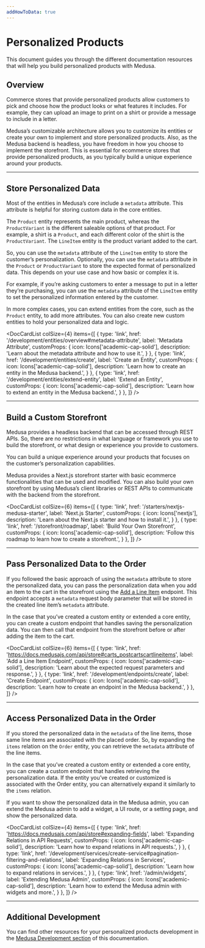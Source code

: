 ```yaml
---
addHowToData: true
---
```



# Personalized Products

This document guides you through the different documentation resources that will help you build personalized products with Medusa.

## Overview

Commerce stores that provide personalized products allow customers to pick and choose how the product looks or what features it includes. For example, they can upload an image to print on a shirt or provide a message to include in a letter.

Medusa’s customizable architecture allows you to customize its entities or create your own to implement and store personalized products. Also, as the Medusa backend is headless, you have freedom in how you choose to implement the storefront. This is essential for ecommerce stores that provide personalized products, as you typically build a unique experience around your products.

---

## Store Personalized Data

Most of the entities in Medusa’s core include a `metadata` attribute. This attribute is helpful for storing custom data in the core entities.

The `Product` entity represents the main product, whereas the `ProductVariant` is the different saleable options of that product. For example, a shirt is a `Product`, and each different color of the shirt is the `ProductVariant`. The `LineItem` entity is the product variant added to the cart.

So, you can use the `metadata` attribute of the `LineItem` entity to store the customer’s personalization. Optionally, you can use the `metadata` attribute in the `Product` or `ProductVariant` to store the expected format of personalized data. This depends on your use case and how basic or complex it is.

For example, if you’re asking customers to enter a message to put in a letter they’re purchasing, you can use the `metadata` attribute of the `LineItem` entity to set the personalized information entered by the customer.

In more complex cases, you can extend entities from the core, such as the `Product` entity, to add more attributes. You can also create new custom entities to hold your personalized data and logic.

<DocCardList colSize={4} items={[
  {
    type: 'link',
    href: '/development/entities/overview#metadata-attribute',
    label: 'Metadata Attribute',
    customProps: {
      icon: Icons['academic-cap-solid'],
      description: 'Learn about the metadata attribute and how to use it.',
    }
  },
  {
    type: 'link',
    href: '/development/entities/create',
    label: 'Create an Entity',
    customProps: {
      icon: Icons['academic-cap-solid'],
      description: 'Learn how to create an entity in the Medusa backend.',
    }
  },
  {
    type: 'link',
    href: '/development/entities/extend-entity',
    label: 'Extend an Entity',
    customProps: {
      icon: Icons['academic-cap-solid'],
      description: 'Learn how to extend an entity in the Medusa backend.',
    }
  },
]} />

---

## Build a Custom Storefront

Medusa provides a headless backend that can be accessed through REST APIs. So, there are no restrictions in what language or framework you use to build the storefront, or what design or experience you provide to customers.

You can build a unique experience around your products that focuses on the customer’s personalization capabilities.

Medusa provides a Next.js storefront starter with basic ecommerce functionalities that can be used and modified. You can also build your own storefront by using Medusa’s client libraries or REST APIs to communicate with the backend from the storefront.

<DocCardList colSize={6} items={[
  {
    type: 'link',
    href: '/starters/nextjs-medusa-starter',
    label: 'Next.js Starter',
    customProps: {
      icon: Icons['nextjs'],
      description: 'Learn about the Next.js starter and how to install it.',
    }
  },
  {
    type: 'link',
    href: '/storefront/roadmap',
    label: 'Build Your Own Storefront',
    customProps: {
      icon: Icons['academic-cap-solid'],
      description: 'Follow this roadmap to learn how to create a storefront.',
    }
  },
]} />

---

## Pass Personalized Data to the Order

If you followed the basic approach of using the `metadata` attribute to store the personalized data, you can pass the personalization data when you add an item to the cart in the storefront using the [Add a Line Item](https://docs.medusajs.com/api/store#carts_postcartscartlineitems) endpoint. This endpoint accepts a `metadata` request body parameter that will be stored in the created line item’s `metadata` attribute.

In the case that you’ve created a custom entity or extended a core entity, you can create a custom endpoint that handles saving the personalization data. You can then call that endpoint from the storefront before or after adding the item to the cart.

<DocCardList colSize={6} items={[
  {
    type: 'link',
    href: 'https://docs.medusajs.com/api/store#carts_postcartscartlineitems',
    label: 'Add a Line Item Endpoint',
    customProps: {
      icon: Icons['academic-cap-solid'],
      description: 'Learn about the expected request parameters and response.',
    }
  },
  {
    type: 'link',
    href: '/development/endpoints/create',
    label: 'Create Endpoint',
    customProps: {
      icon: Icons['academic-cap-solid'],
      description: 'Learn how to create an endpoint in the Medusa backend.',
    }
  },
]} />

---

## Access Personalized Data in the Order

If you stored the personalized data in the `metadata` of the line items, those same line items are associated with the placed order. So, by expanding the `items` relation on the `Order` entity, you can retrieve the `metadata` attribute of the line items.

In the case that you’ve created a custom entity or extended a core entity, you can create a custom endpoint that handles retrieving the personalization data. If the entity you’ve created or customized is associated with the Order entity, you can alternatively expand it similarly to the `items` relation.

If you want to show the personalized data in the Medusa admin, you can extend the Medusa admin to add a widget, a UI route, or a setting page, and show the personalized data.

<DocCardList colSize={4} items={[
  {
    type: 'link',
    href: 'https://docs.medusajs.com/api/store#expanding-fields',
    label: 'Expanding Relations in API Requests',
    customProps: {
      icon: Icons['academic-cap-solid'],
      description: 'Learn how to expand relations in API requests.',
    }
  },
  {
    type: 'link',
    href: '/development/services/create-service#pagination-filtering-and-relations',
    label: 'Expanding Relations in Services',
    customProps: {
      icon: Icons['academic-cap-solid'],
      description: 'Learn how to expand relations in services.',
    }
  },
  {
    type: 'link',
    href: '/admin/widgets',
    label: 'Extending Medusa Admin',
    customProps: {
      icon: Icons['academic-cap-solid'],
      description: 'Learn how to extend the Medusa admin with widgets and more.',
    }
  },
]} />

---

## Additional Development

You can find other resources for your personalized products development in the [Medusa Development section](../development/overview.mdx) of this documentation.
